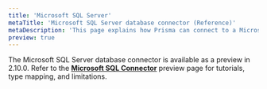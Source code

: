 ```yaml
---
title: 'Microsoft SQL Server'
metaTitle: 'Microsoft SQL Server database connector (Reference)'
metaDescription: 'This page explains how Prisma can connect to a Microsoft SQL Server database using the Microsoft SQL Server database connector.'
preview: true
---
```


<TopBlock>

The Microsoft SQL Server database connector is available as a preview in 2.10.0. Refer to the [**Microsoft SQL Connector**](../../../../reference/tools-and-interfaces/preview-features/mssql) preview page for tutorials, type mapping, and limitations.

</TopBlock>